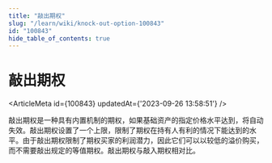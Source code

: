 ```yaml
---
title: "敲出期权"
slug: "/learn/wiki/knock-out-option-100843"
id: "100843"
hide_table_of_contents: true
---
```



# 敲出期权

<ArticleMeta id={100843} updatedAt={'2023-09-26 13:58:51'} />
<div className='border-solid border-b border-t-0 my-4 border-[var(--ifm-color-gray-300)]' />

敲出期权是一种具有内置机制的期权，如果基础资产的指定价格水平达到，将自动失效。敲出期权设置了一个上限，限制了期权在持有人有利的情况下能达到的水平。由于敲出期权限制了期权买家的利润潜力，因此它们可以以较低的溢价购买，而不需要敲出规定的等值期权。敲出期权与敲入期权相对比。
